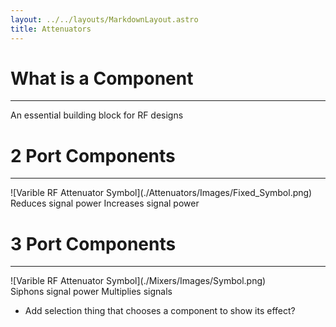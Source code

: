 ```yaml
---
layout: ../../layouts/MarkdownLayout.astro
title: Attenuators
---
```



# What is a Component

---

An essential building block for RF designs


# 2 Port Components

---

<div class="image_wrapper">
    <PlotWindow num_waves="4"></PlotWindow>
    ![Varible RF Attenuator Symbol](./Attenuators/Images/Fixed_Symbol.png)
    <PlotWindow amplitude="65"></PlotWindow>
</div>


<div class="image_wrapper">
<Feature title="Attenuator">Reduces signal power</Feature>
<Feature title="Amplifier">Increases signal power</Feature>
</div>

# 3 Port Components

---

<div class="image_wrapper">
    <PlotWindow num_waves="4"></PlotWindow>
    ![Varible RF Attenuator Symbol](./Mixers/Images/Symbol.png)
    <PlotWindow amplitude="65"></PlotWindow>
</div>
<div class="image_wrapper">
    <PlotWindow amplitude="65"></PlotWindow>
</div>

<div class="image_wrapper">
<Feature title="Coupler">Siphons signal power</Feature>
<Feature title="Mixer">Multiplies signals</Feature>
</div>


- Add selection thing that chooses a component to show its effect? 
